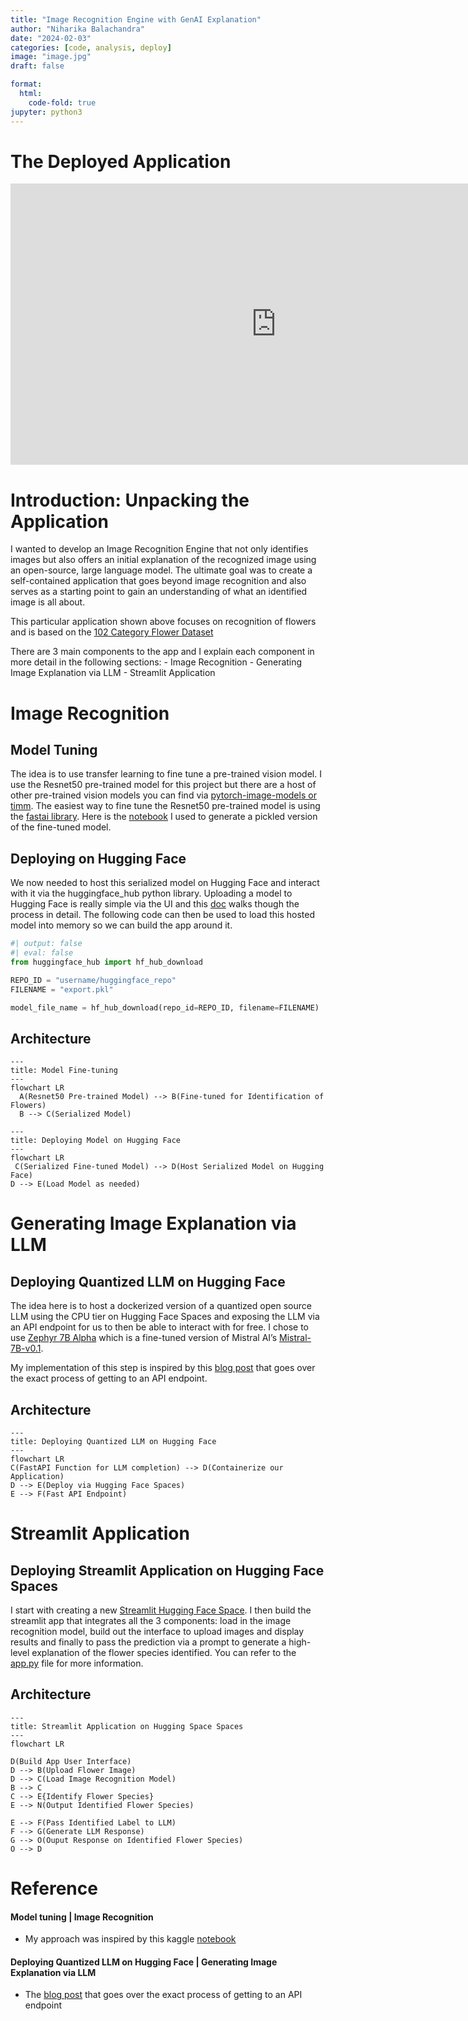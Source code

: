 ```yaml
---
title: "Image Recognition Engine with GenAI Explanation"
author: "Niharika Balachandra"
date: "2024-02-03"
categories: [code, analysis, deploy]
image: "image.jpg"
draft: false

format:
  html:
    code-fold: true
jupyter: python3
---
```


# The Deployed Application
<iframe
	src="https://niharikabalachandra-find-and-explain-flowers-streamlit.hf.space"
	frameborder="0"
	width="850"
	height="450"
></iframe>

# Introduction: Unpacking the Application
I wanted to develop an Image Recognition Engine that not only identifies images but also offers an initial explanation of the recognized image using an open-source, large language model. The ultimate goal was to create a self-contained application that goes beyond image recognition and also serves as a starting point to gain an understanding of what an identified image is all about. 

This particular application shown above focuses on recognition of flowers and is based on the [102 Category Flower Dataset](https://www.robots.ox.ac.uk/~vgg/data/flowers/102/index.html)

There are 3 main components to the app and I explain each component in more detail in the following sections: 
- Image Recognition
- Generating Image Explanation via LLM
- Streamlit Application 

# Image Recognition

## Model Tuning 
The idea is to use transfer learning to fine tune a pre-trained vision model. I use the Resnet50 pre-trained model for this project but there are a host of other pre-trained vision models you can find via [pytorch-image-models or timm](https://github.com/huggingface/pytorch-image-models?tab=readme-ov-file#models). The easiest way to fine tune the Resnet50 pre-trained model is using the [fastai library](https://timm.fast.ai/#Fine-tune-timm-model-in-fastai). Here is the [notebook](https://www.kaggle.com/code/niharikabalachandra/flowerdetector-oxford-102-flowers
) I used to generate a pickled version of the fine-tuned model. 

## Deploying on Hugging Face 
We now needed to host this serialized model on Hugging Face and interact with it via the huggingface_hub python library. Uploading a model to Hugging Face is really simple via the UI and this [doc](https://huggingface.co/docs/hub/en/models-uploading#using-the-web-interface) walks though the process in detail. The following code can then be used to load this hosted model into memory so we can build the app around it.

```python
#| output: false
#| eval: false
from huggingface_hub import hf_hub_download

REPO_ID = "username/huggingface_repo"
FILENAME = "export.pkl"

model_file_name = hf_hub_download(repo_id=REPO_ID, filename=FILENAME)
```

## Architecture

```mermaid
---
title: Model Fine-tuning
---
flowchart LR
  A(Resnet50 Pre-trained Model) --> B(Fine-tuned for Identification of Flowers)
  B --> C(Serialized Model)
```
```mermaid
---
title: Deploying Model on Hugging Face 
---
flowchart LR
 C(Serialized Fine-tuned Model) --> D(Host Serialized Model on Hugging Face)
D --> E(Load Model as needed)
```

# Generating Image Explanation via LLM

## Deploying Quantized LLM on Hugging Face
The idea here is to host a dockerized version of a quantized open source LLM using the CPU tier on Hugging Face Spaces and exposing the LLM via an API endpoint for us to then be able to interact with for free. I chose to use [Zephyr 7B Alpha](https://huggingface.co/HuggingFaceH4/zephyr-7b-alpha) which is a fine-tuned version of Mistral AI's [Mistral-7B-v0.1](mistralai/Mistral-7B-v0.1).

My implementation of this step is inspired by this [blog post](https://gathnex.medium.com/how-to-deploy-llm-for-free-of-cost-6e7947d9b64a) that goes over the exact process of getting to an API endpoint.

## Architecture

```mermaid
---
title: Deploying Quantized LLM on Hugging Face
---
flowchart LR
C(FastAPI Function for LLM completion) --> D(Containerize our Application)
D --> E(Deploy via Hugging Face Spaces)
E --> F(Fast API Endpoint)
```


# Streamlit Application 
## Deploying Streamlit Application on Hugging Face Spaces
I start with creating a new [Streamlit Hugging Face Space](https://huggingface.co/docs/hub/en/spaces-sdks-streamlit#create-a-new-streamlit-space). I then build the streamlit app that integrates all the 3 components: load in the image recognition model, build out the interface to upload images and display results and finally to pass the prediction via a prompt to generate a high-level explanation of the flower species identified. You can refer to the [app.py](https://huggingface.co/spaces/niharikabalachandra/find_and_explain_flowers_streamlit/blob/main/app.py) file for more information. 

## Architecture

```mermaid
---
title: Streamlit Application on Hugging Space Spaces
---
flowchart LR

D(Build App User Interface)
D --> B(Upload Flower Image)
D --> C(Load Image Recognition Model)
B --> C
C --> E{Identify Flower Species}
E --> N(Output Identified Flower Species)

E --> F(Pass Identified Label to LLM)
F --> G(Generate LLM Response)
G --> O(Ouput Response on Identified Flower Species)
O --> D
```



# Reference
#### Model tuning | Image Recognition
- My approach was inspired by this kaggle [notebook](https://www.kaggle.com/code/hobaak/flowerdetector-oxford-102-flowers)

#### Deploying Quantized LLM on Hugging Face | Generating Image Explanation via LLM
- The [blog post](https://gathnex.medium.com/how-to-deploy-llm-for-free-of-cost-6e7947d9b64a) that goes over the exact process of getting to an API endpoint


